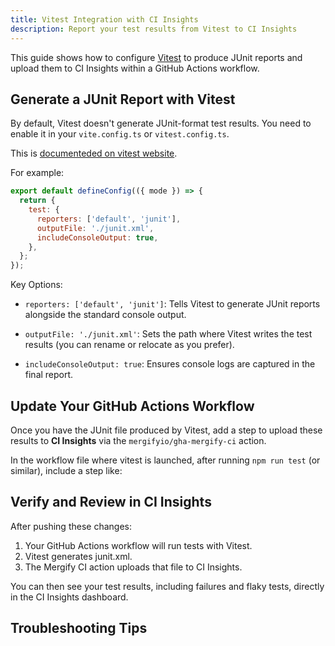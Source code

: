 ```yaml
---
title: Vitest Integration with CI Insights
description: Report your test results from Vitest to CI Insights
---
```



<IntegrationLogo src={vitestLogo} alt="Vitest logo" />

This guide shows how to configure [Vitest](https://vitest.dev/) to produce
JUnit reports and upload them to CI Insights within a GitHub Actions workflow.

## Generate a JUnit Report with Vitest

By default, Vitest doesn't generate JUnit-format test results. You need to
enable it in your `vite.config.ts` or `vitest.config.ts`.

This is [documenteded on vitest
website](https://vitest.dev/guide/reporters#junit-reporter).

For example:

```javascript
export default defineConfig(({ mode }) => {
  return {
    test: {
      reporters: ['default', 'junit'],
      outputFile: './junit.xml',
      includeConsoleOutput: true,
    },
  };
});
```

Key Options:

- `reporters: ['default', 'junit']`: Tells Vitest to generate JUnit reports
  alongside the standard console output.

- `outputFile: './junit.xml'`: Sets the path where Vitest writes the test
  results (you can rename or relocate as you prefer).

- `includeConsoleOutput: true`: Ensures console logs are captured in the final
  report.

## Update Your GitHub Actions Workflow

<CIInsightsSetupNote />

Once you have the JUnit file produced by Vitest, add a step to upload these
results to **CI Insights** via the `mergifyio/gha-mergify-ci` action.

In the workflow file where vitest is launched, after running `npm run test` (or
similar), include a step like:

<MergifyCIUploadStep reportPath="src/junit.xml" />

<MergifyCIUploadStepMatrix reportPath="src/junit.xml" />

<GhaMergifyCiQuarantineSetup />

## Verify and Review in CI Insights

After pushing these changes:

1. Your GitHub Actions workflow will run tests with Vitest.
2. Vitest generates junit.xml.
3. The Mergify CI action uploads that file to CI Insights.

You can then see your test results, including failures and flaky tests,
directly in the CI Insights dashboard.

## Troubleshooting Tips

<ul>
  <CommonTroubleshootingTips />
</ul>
